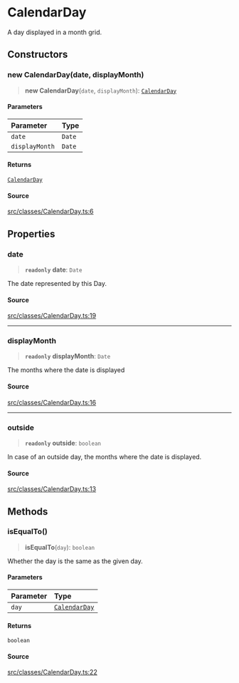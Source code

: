 # CalendarDay

A day displayed in a month grid.

## Constructors

<a id="constructors" name="constructors"></a>

### new CalendarDay(date, displayMonth)

> **new CalendarDay**(`date`, `displayMonth`): [`CalendarDay`](/docs/api/next/classes/CalendarDay.md)

#### Parameters

| Parameter | Type |
| :------ | :------ |
| `date` | `Date` |
| `displayMonth` | `Date` |

#### Returns

[`CalendarDay`](/docs/api/next/classes/CalendarDay.md)

#### Source

[src/classes/CalendarDay.ts:6](https://github.com/gpbl/react-day-picker/blob/next/src/classes/CalendarDay.ts#L6)

## Properties

<a id="date" name="date"></a>

### date

> **`readonly`** **date**: `Date`

The date represented by this Day.

#### Source

[src/classes/CalendarDay.ts:19](https://github.com/gpbl/react-day-picker/blob/next/src/classes/CalendarDay.ts#L19)

***

<a id="displaymonth" name="displaymonth"></a>

### displayMonth

> **`readonly`** **displayMonth**: `Date`

The months where the date is displayed

#### Source

[src/classes/CalendarDay.ts:16](https://github.com/gpbl/react-day-picker/blob/next/src/classes/CalendarDay.ts#L16)

***

<a id="outside" name="outside"></a>

### outside

> **`readonly`** **outside**: `boolean`

In case of an outside day, the months where the date is displayed.

#### Source

[src/classes/CalendarDay.ts:13](https://github.com/gpbl/react-day-picker/blob/next/src/classes/CalendarDay.ts#L13)

## Methods

<a id="isequalto" name="isequalto"></a>

### isEqualTo()

> **isEqualTo**(`day`): `boolean`

Whether the day is the same as the given day.

#### Parameters

| Parameter | Type |
| :------ | :------ |
| `day` | [`CalendarDay`](/docs/api/next/classes/CalendarDay.md) |

#### Returns

`boolean`

#### Source

[src/classes/CalendarDay.ts:22](https://github.com/gpbl/react-day-picker/blob/next/src/classes/CalendarDay.ts#L22)

